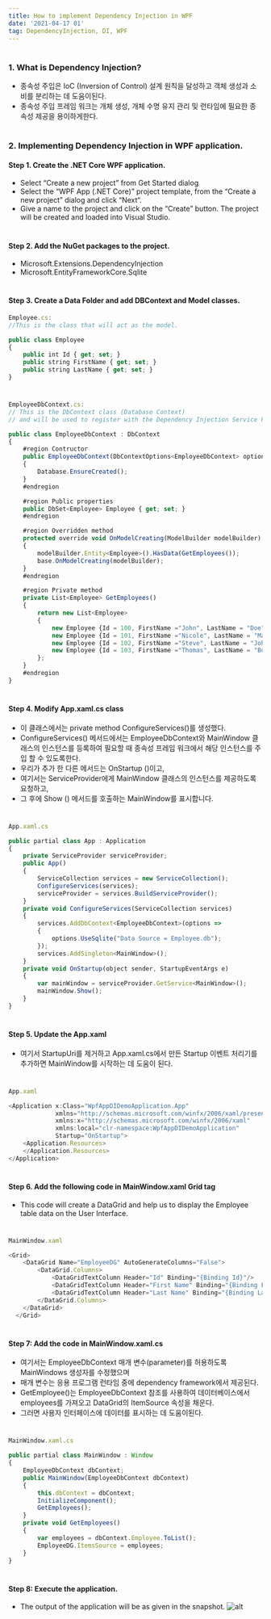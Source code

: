 ```yaml
---
title: How to implement Dependency Injection in WPF
date: '2021-04-17 01'
tag: DependencyInjection, DI, WPF
---
```

#
### 1. What is Dependency Injection?
* 종속성 주입은 IoC (Inversion of Control) 설계 원칙을 달성하고 객체 생성과 소비를 분리하는 데 도움이된다.  
* 종속성 주입 프레임 워크는 개체 생성, 개체 수명 유지 관리 및 런타임에 필요한 종속성 제공을 용이하게한다.

#
### 2. Implementing Dependency Injection in WPF application.
#### Step 1. Create the .NET Core WPF application.
* Select “Create a new project” from Get Started dialog
* Select the “WPF App (.NET Core)” project template, from the “Create a new project” dialog and click “Next“.
* Give a name to the project and click on the “Create” button. The project will be created and loaded into Visual Studio.
#

#### Step 2. Add the NuGet packages to the project.
* Microsoft.Extensions.DependencyInjection
* Microsoft.EntityFrameworkCore.Sqlite
#

#### Step 3. Create a Data Folder and add DBContext and Model classes.
```js
Employee.cs: 
//This is the class that will act as the model.

public class Employee
{
    public int Id { get; set; }
    public string FirstName { get; set; }
    public string LastName { get; set; }
}
```
#
```js
EmployeeDbContext.cs: 
// This is the DbContext class (Database Context) 
// and will be used to register with the Dependency Injection Service Provider.

public class EmployeeDbContext : DbContext
{
    #region Contructor
    public EmployeeDbContext(DbContextOptions<EmployeeDbContext> options) : base(options)
    {
        Database.EnsureCreated();
    }
    #endregion

    #region Public properties
    public DbSet<Employee> Employee { get; set; }
    #endregion

    #region Overridden method
    protected override void OnModelCreating(ModelBuilder modelBuilder)
    {
        modelBuilder.Entity<Employee>().HasData(GetEmployees());
        base.OnModelCreating(modelBuilder);
    }
    #endregion

    #region Private method
    private List<Employee> GetEmployees()
    {
        return new List<Employee>
        {
            new Employee {Id = 100, FirstName ="John", LastName = "Doe"},
            new Employee {Id = 101, FirstName ="Nicole", LastName = "Martha"},
            new Employee {Id = 102, FirstName ="Steve", LastName = "Johnson"},
            new Employee {Id = 103, FirstName ="Thomas", LastName = "Bond"},
        };
    }
    #endregion
}
```

#
#### Step 4. Modify App.xaml.cs class
* 이 클래스에서는 private method ConfigureServices()를 생성했다. 
* ConfigureServices() 메서드에서는 EmployeeDbContext와 MainWindow 클래스의 인스턴스를 등록하여 필요할 때 종속성 프레임 워크에서 해당 인스턴스를 주입 할 수 있도록한다.
* 우리가 추가 한 다른 메서드는 OnStartup ()이고, 
* 여기서는 ServiceProvider에게 MainWindow 클래스의 인스턴스를 제공하도록 요청하고, 
* 그 후에 Show () 메서드를 호출하는 MainWindow를 표시합니다.
#
```js
App.xaml.cs

public partial class App : Application
{
    private ServiceProvider serviceProvider;
    public App()
    {
        ServiceCollection services = new ServiceCollection();
        ConfigureServices(services);
        serviceProvider = services.BuildServiceProvider();
    }
    private void ConfigureServices(ServiceCollection services)
    {
        services.AddDbContext<EmployeeDbContext>(options =>
        {
            options.UseSqlite("Data Source = Employee.db");
        });
        services.AddSingleton<MainWindow>();
    }
    private void OnStartup(object sender, StartupEventArgs e)
    {
        var mainWindow = serviceProvider.GetService<MainWindow>();
        mainWindow.Show();
    }
}
```

#
#### Step 5. Update the App.xaml
* 여기서 StartupUri를 제거하고 App.xaml.cs에서 만든 Startup 이벤트 처리기를 추가하면 MainWindow를 시작하는 데 도움이 된다.
#
```js
App.xaml

<Application x:Class="WpfAppDIDemoApplication.App"
             xmlns="http://schemas.microsoft.com/winfx/2006/xaml/presentation"
             xmlns:x="http://schemas.microsoft.com/winfx/2006/xaml"
             xmlns:local="clr-namespace:WpfAppDIDemoApplication"
             Startup="OnStartup">
    <Application.Resources>         
    </Application.Resources>
</Application>
```

#
#### Step 6. Add the following code in MainWindow.xaml Grid tag
* This code will create a DataGrid and help us to display the Employee table data on the User Interface.
#
```js
MainWindow.xaml

<Grid>
    <DataGrid Name="EmployeeDG" AutoGenerateColumns="False">
        <DataGrid.Columns>
            <DataGridTextColumn Header="Id" Binding="{Binding Id}"/>
            <DataGridTextColumn Header="First Name" Binding="{Binding FirstName}"/>
            <DataGridTextColumn Header="Last Name" Binding="{Binding LastName}"/>
        </DataGrid.Columns>
    </DataGrid>
  </Grid>
```

#
#### Step 7: Add the code in MainWindow.xaml.cs
* 여기서는 EmployeeDbContext 매개 변수(parameter)를 허용하도록 MainWindows 생성자를 수정했으며 
* 매개 변수는 응용 프로그램 런타임 중에 dependency framework에서 제공된다.
* GetEmployee()는 EmployeeDbContext 참조를 사용하여 데이터베이스에서 employees를 가져오고 DataGrid의 ItemSource 속성을 채운다. 
* 그러면 사용자 인터페이스에 데이터를 표시하는 데 도움이된다.
#
```js
MainWindow.xaml.cs

public partial class MainWindow : Window
{
    EmployeeDbContext dbContext;
    public MainWindow(EmployeeDbContext dbContext)
    {
        this.dbContext = dbContext;
        InitializeComponent();
        GetEmployees();
    }
    private void GetEmployees()
    {
        var employees = dbContext.Employee.ToList();
        EmployeeDG.ItemsSource = employees;
    }
}
```

#
#### Step 8: Execute the application.
* The output of the application will be as given in the snapshot.
![alt](https://executecommands.com/wp-content/uploads/2020/05/wpf_di_app_output.png)